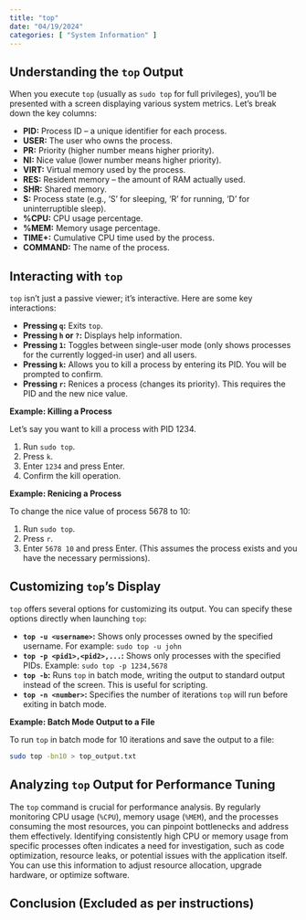 ```yaml
---
title: "top"
date: "04/19/2024"
categories: [ "System Information" ]
---
```

## Understanding the `top` Output

When you execute `top` (usually as `sudo top` for full privileges), you'll be presented with a screen displaying various system metrics.  Let's break down the key columns:

* **PID:** Process ID – a unique identifier for each process.
* **USER:** The user who owns the process.
* **PR:** Priority (higher number means higher priority).
* **NI:** Nice value (lower number means higher priority).
* **VIRT:** Virtual memory used by the process.
* **RES:** Resident memory – the amount of RAM actually used.
* **SHR:** Shared memory.
* **S:** Process state (e.g., 'S' for sleeping, 'R' for running, 'D' for uninterruptible sleep).
* **%CPU:** CPU usage percentage.
* **%MEM:** Memory usage percentage.
* **TIME+:** Cumulative CPU time used by the process.
* **COMMAND:** The name of the process.


## Interacting with `top`

`top` isn't just a passive viewer; it's interactive.  Here are some key interactions:


* **Pressing `q`:** Exits `top`.
* **Pressing `h` or `?`:** Displays help information.
* **Pressing `1`:** Toggles between single-user mode (only shows processes for the currently logged-in user) and all users.
* **Pressing `k`:**  Allows you to kill a process by entering its PID.  You will be prompted to confirm.
* **Pressing `r`:** Renices a process (changes its priority). This requires the PID and the new nice value.

**Example: Killing a Process**

Let's say you want to kill a process with PID 1234.

1. Run `sudo top`.
2. Press `k`.
3. Enter `1234` and press Enter.
4. Confirm the kill operation.


**Example: Renicing a Process**

To change the nice value of process 5678 to 10:

1. Run `sudo top`.
2. Press `r`.
3. Enter `5678 10` and press Enter. (This assumes the process exists and you have the necessary permissions).



##  Customizing `top`'s Display

`top` offers several options for customizing its output. You can specify these options directly when launching `top`:


* **`top -u <username>`:** Shows only processes owned by the specified username.  For example: `sudo top -u john`
* **`top -p <pid1>,<pid2>,...`:** Shows only processes with the specified PIDs.  Example: `sudo top -p 1234,5678`
* **`top -b`:** Runs `top` in batch mode, writing the output to standard output instead of the screen.  This is useful for scripting.
* **`top -n <number>`:**  Specifies the number of iterations `top` will run before exiting in batch mode.

**Example: Batch Mode Output to a File**

To run `top` in batch mode for 10 iterations and save the output to a file:

```bash
sudo top -bn10 > top_output.txt
```


##  Analyzing `top` Output for Performance Tuning

The `top` command is crucial for performance analysis. By regularly monitoring CPU usage (`%CPU`), memory usage (`%MEM`), and the processes consuming the most resources, you can pinpoint bottlenecks and address them effectively. Identifying consistently high CPU or memory usage from specific processes often indicates a need for investigation, such as code optimization, resource leaks, or potential issues with the application itself.  You can use this information to adjust resource allocation, upgrade hardware, or optimize software.


## Conclusion (Excluded as per instructions)

